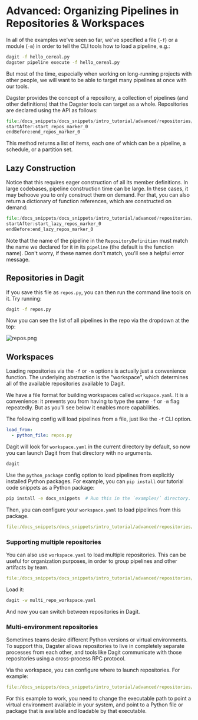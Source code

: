 
<DynamicMetaTags
  title="Advanced: Organizing Pipelines in Repositories &amp; Workspaces | Dagster"
  description="Dagster provides the concept of a repository, a collection of pipelines (and other definitions)
  that the Dagster tools can target as a whole."
/>


# Advanced: Organizing Pipelines in Repositories & Workspaces

<CodeReferenceLink filePath="examples/docs_snippets/docs_snippets/intro_tutorial/advanced/repositories/" />

In all of the examples we've seen so far, we've specified a file (`-f`) or a module (`-m`) in
order to tell the CLI tools how to load a pipeline, e.g.:

```bash
dagit -f hello_cereal.py
dagster pipeline execute -f hello_cereal.py
```

But most of the time, especially when working on long-running projects with other people, we will
want to be able to target many pipelines at once with our tools.

Dagster provides the concept of a repository, a collection of pipelines (and other definitions) that
the Dagster tools can target as a whole. Repositories are declared using the <PyObject
module="dagster" object="RepositoryDefinition" /> API as follows:

```python literalinclude showLines startLine=15 caption=repos.py
file:/docs_snippets/docs_snippets/intro_tutorial/advanced/repositories/repos.py
startAfter:start_repos_marker_0
endBefore:end_repos_marker_0
```

This method returns a list of items, each one of which can be a pipeline, a schedule, or a partition set.

## Lazy Construction

Notice that this requires eager construction of all its member definitions. In large codebases,
pipeline construction time can be large. In these cases, it may behoove you to only construct them
on demand. For that, you can also return a dictionary of function references, which are constructed
on demand:

```python literalinclude showLines startLine=15 caption=repos.py
file:/docs_snippets/docs_snippets/intro_tutorial/advanced/repositories/lazy_repos.py
startAfter:start_lazy_repos_marker_0
endBefore:end_lazy_repos_marker_0
```

Note that the name of the pipeline in the `RepositoryDefinition` must match the name we declared for
it in its `pipeline` (the default is the function name). Don't worry, if these names don't match,
you'll see a helpful error message.

## Repositories in Dagit

If you save this file as `repos.py`, you can then run the command line tools on it. Try running:

```bash
dagit -f repos.py
```

Now you can see the list of all pipelines in the repo via the dropdown at the top:

![repos.png](/assets/images/tutorial/repos.png)

## Workspaces

Loading repositories via the `-f` or `-m` options is actually just a convenience function. The
underlying abstraction is the "workspace", which determines all of the available repositories
available to Dagit.

We have a file format for building workspaces called `workspace.yaml`. It is a convenience: it
prevents you from having to type the same `-f` or `-m` flag repeatedly. But as you'll see below it
enables more capabilities.

The following config will load pipelines from a file, just like the `-f` CLI option.

```YAML caption=workspace.yaml
load_from:
  - python_file: repos.py
```

Dagit will look for `workspace.yaml` in the current directory by default, so now you can launch
Dagit from that directory with no arguments.

```bash
dagit
```

Use the `python_package` config option to load pipelines from explicitly installed Python packages.
For example, you can `pip install` our tutorial code snippets as a Python package:

```bash
pip install -e docs_snippets  # Run this in the `examples/` directory.
```

Then, you can configure your `workspace.yaml` to load pipelines from this package.

```YAML literalinclude caption=workspace.yaml
file:/docs_snippets/docs_snippets/intro_tutorial/advanced/repositories/workspace.yaml
```

### Supporting multiple repositories

You can also use `workspace.yaml` to load multiple repositories. This can be useful for organization
purposes, in order to group pipelines and other artifacts by team.

```YAML literalinclude caption=multi_repo_workspace.yaml
file:/docs_snippets/docs_snippets/intro_tutorial/advanced/repositories/multi_repo_workspace.yaml
```

Load it:

```bash
dagit -w multi_repo_workspace.yaml
```

And now you can switch between repositories in Dagit.

### Multi-environment repositories

Sometimes teams desire different Python versions or virtual environments. To support this, Dagster
allows repositories to live in completely separate processes from each other, and tools like Dagit
communicate with those repositories using a cross-process RPC protocol.

Via the workspace, you can configure where to launch repositories. For example:

```YAML literalinclude caption=multi_python_env_workspace_example.yaml
file:/docs_snippets/docs_snippets/intro_tutorial/advanced/repositories/multi_python_env_workspace_example.yaml
```

For this example to work, you need to change the executable path to point a virtual environment
available in your system, and point to a Python file or package that is available and loadable by
that executable.

<br />

<br />
